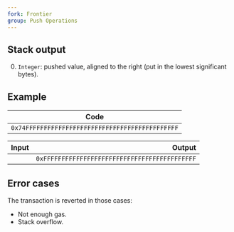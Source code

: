 ```yaml
---
fork: Frontier
group: Push Operations
---
```


## Stack output

0. `Integer`: pushed value, aligned to the right (put in the lowest significant bytes).

## Example

| Code |
|------|
| `0x74FFFFFFFFFFFFFFFFFFFFFFFFFFFFFFFFFFFFFFFFFF` |

| Input | Output |
|------:|-------:|
| | `0xFFFFFFFFFFFFFFFFFFFFFFFFFFFFFFFFFFFFFFFFFF` |

## Error cases

The transaction is reverted in those cases:
- Not enough gas.
- Stack overflow.
